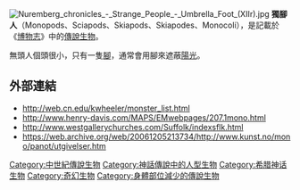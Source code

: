 {{expand|time=2015-10-15T23:26:47+00:00}}
{{no footnotes|time=2015-10-15T23:26:47+00:00}}
[[Image:Nuremberg_chronicles_-_Strange_People_-_Umbrella_Foot_(XIIr).jpg|thumb]]
'''獨腳人'''（Monopods、Sciapods、Skiapods、Skiapodes、Monocoli），是記載於《[[博物志_(老普林尼)|博物志]]》中的[[傳說生物|傳說生物]]。

無頭人個頭很小，只有一隻[[腳|腳]]，通常會用腳來遮蔽[[陽光|陽光]]。

==外部連結==
*http://web.cn.edu/kwheeler/monster_list.html {{Wayback|url=http://web.cn.edu/kwheeler/monster_list.html |date=20100309073535 }}
*http://www.henry-davis.com/MAPS/EMwebpages/207.1mono.html {{Wayback|url=http://www.henry-davis.com/MAPS/EMwebpages/207.1mono.html |date=20210214074145 }}
*http://www.westgallerychurches.com/Suffolk/indexsflk.html {{Wayback|url=http://www.westgallerychurches.com/Suffolk/indexsflk.html |date=20210211010907 }}
*https://web.archive.org/web/20061205213734/http://www.kunst.no/mono/panot/utgivelser.htm

{{DEFAULTSORT:Monopod}}
[[Category:中世紀傳說生物|Category:中世紀傳說生物]]
[[Category:神話傳說中的人型生物|Category:神話傳說中的人型生物]]
[[Category:希腊神话生物|Category:希腊神话生物]]
[[Category:奇幻生物|Category:奇幻生物]]
[[Category:身體部位減少的傳說生物|Category:身體部位減少的傳說生物]]